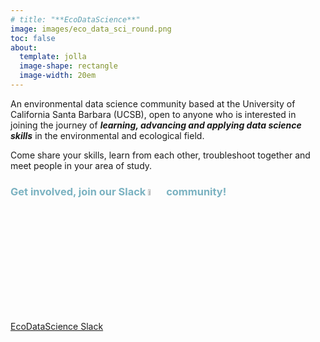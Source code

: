 ```yaml
---
# title: "**EcoDataScience**"
image: images/eco_data_sci_round.png
toc: false
about:
  template: jolla
  image-shape: rectangle
  image-width: 20em
---
```


An environmental data science community based at the University of California Santa Barbara (UCSB), open to anyone who is interested in joining the journey of ___learning, advancing and applying data science skills___ in the environmental and ecological field.

Come share your skills, learn from each other, troubleshoot together and meet people in your area of study.

<h3 style="color:#7bb2c1;">**Get involved, join our Slack ![](images/slack-logo.png){width=5%} community!**</h3>


[EcoDataScience Slack](https://join.slack.com/t/ecodatascience/shared_invite/enQtNTE1MjAxMTU2NjQwLTZmYjQ5OGIyNjM0YTM4ZDhiMTA2Njc1Mjg2YjFlYWEwZDhlNjJmMTE3MzI2ZmM4ZTJhYTczNmZhYjk3YTI5NjU){.btn .btn-outline-primary .btn role="button" data-toggle="tooltip" title="Join"}

<br>
<br>









